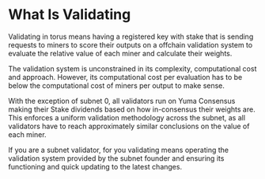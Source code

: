 # What Is Validating

Validating in torus means having a registered key with stake that is sending requests to miners to score their outputs on a offchain validation system to evaluate the relative value of each miner and calculate their weights. 

The validation system is unconstrained in its complexity, computational cost and approach. However, its computational cost per evaluation has to be below the computational cost of miners per output to make sense.

With the exception of subnet 0, all validators run on Yuma Consensus making their Stake dividends based on how in-consensus their weights are. This enforces a uniform validation methodology across the subnet, as all validators have to reach approximately similar conclusions on the value of each miner.

If you are a subnet validator, for you validating means operating the validation system provided by the subnet founder and ensuring its functioning and quick updating to the latest changes.